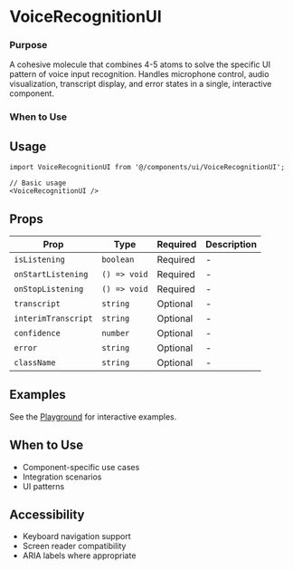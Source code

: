 # VoiceRecognitionUI

### Purpose
A cohesive molecule that combines 4-5 atoms to solve the specific UI pattern of voice input recognition. Handles microphone control, audio visualization, transcript display, and error states in a single, interactive component.
### When to Use

## Usage

```tsx
import VoiceRecognitionUI from '@/components/ui/VoiceRecognitionUI';

// Basic usage
<VoiceRecognitionUI />
```

## Props

| Prop | Type | Required | Description |
|------|------|----------|-------------|
| `isListening` | `boolean` | Required | - |
| `onStartListening` | `() => void` | Required | - |
| `onStopListening` | `() => void` | Required | - |
| `transcript` | `string` | Optional | - |
| `interimTranscript` | `string` | Optional | - |
| `confidence` | `number` | Optional | - |
| `error` | `string` | Optional | - |
| `className` | `string` | Optional | - |

## Examples

See the [Playground](/play) for interactive examples.

## When to Use

- Component-specific use cases
- Integration scenarios
- UI patterns

## Accessibility

- Keyboard navigation support
- Screen reader compatibility
- ARIA labels where appropriate
